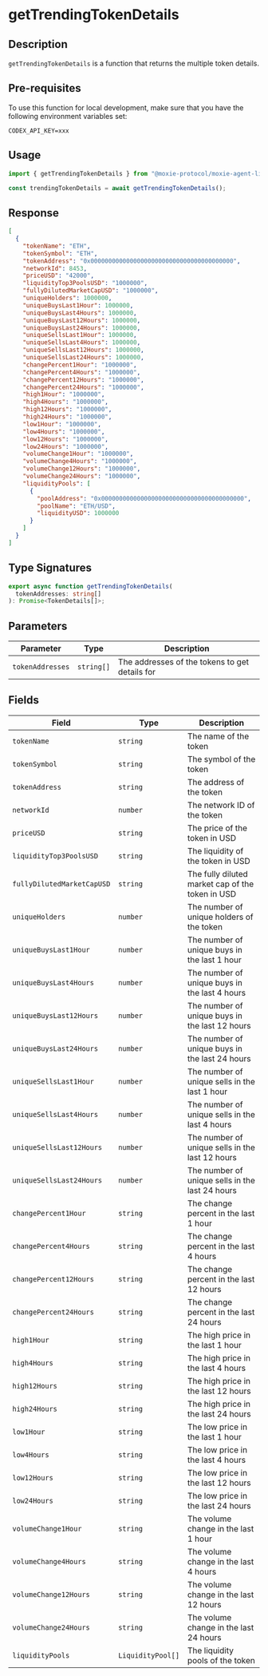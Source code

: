 # getTrendingTokenDetails

## Description

`getTrendingTokenDetails` is a function that returns the multiple token details.

## Pre-requisites

To use this function for local development, make sure that you have the following environment variables set:

```
CODEX_API_KEY=xxx
```

## Usage

```ts
import { getTrendingTokenDetails } from "@moxie-protocol/moxie-agent-lib";

const trendingTokenDetails = await getTrendingTokenDetails();
```

## Response

```json
[
  {
    "tokenName": "ETH",
    "tokenSymbol": "ETH",
    "tokenAddress": "0x0000000000000000000000000000000000000000",
    "networkId": 8453,
    "priceUSD": "42000",
    "liquidityTop3PoolsUSD": "1000000",
    "fullyDilutedMarketCapUSD": "1000000",
    "uniqueHolders": 1000000,
    "uniqueBuysLast1Hour": 1000000,
    "uniqueBuysLast4Hours": 1000000,
    "uniqueBuysLast12Hours": 1000000,
    "uniqueBuysLast24Hours": 1000000,
    "uniqueSellsLast1Hour": 1000000,
    "uniqueSellsLast4Hours": 1000000,
    "uniqueSellsLast12Hours": 1000000,
    "uniqueSellsLast24Hours": 1000000,
    "changePercent1Hour": "1000000",
    "changePercent4Hours": "1000000",
    "changePercent12Hours": "1000000",
    "changePercent24Hours": "1000000",
    "high1Hour": "1000000",
    "high4Hours": "1000000",
    "high12Hours": "1000000",
    "high24Hours": "1000000",
    "low1Hour": "1000000",
    "low4Hours": "1000000",
    "low12Hours": "1000000",
    "low24Hours": "1000000",
    "volumeChange1Hour": "1000000",
    "volumeChange4Hours": "1000000",
    "volumeChange12Hours": "1000000",
    "volumeChange24Hours": "1000000",
    "liquidityPools": [
      {
        "poolAddress": "0x0000000000000000000000000000000000000000",
        "poolName": "ETH/USD",
        "liquidityUSD": 1000000
      }
    ]
  }
]
```

## Type Signatures

```ts
export async function getTrendingTokenDetails(
  tokenAddresses: string[]
): Promise<TokenDetails[]>;
```

## Parameters

| Parameter        | Type       | Description                                    |
| ---------------- | ---------- | ---------------------------------------------- |
| `tokenAddresses` | `string[]` | The addresses of the tokens to get details for |

## Fields

| Field                      | Type              | Description                                      |
| -------------------------- | ----------------- | ------------------------------------------------ |
| `tokenName`                | `string`          | The name of the token                            |
| `tokenSymbol`              | `string`          | The symbol of the token                          |
| `tokenAddress`             | `string`          | The address of the token                         |
| `networkId`                | `number`          | The network ID of the token                      |
| `priceUSD`                 | `string`          | The price of the token in USD                    |
| `liquidityTop3PoolsUSD`    | `string`          | The liquidity of the token in USD                |
| `fullyDilutedMarketCapUSD` | `string`          | The fully diluted market cap of the token in USD |
| `uniqueHolders`            | `number`          | The number of unique holders of the token        |
| `uniqueBuysLast1Hour`      | `number`          | The number of unique buys in the last 1 hour     |
| `uniqueBuysLast4Hours`     | `number`          | The number of unique buys in the last 4 hours    |
| `uniqueBuysLast12Hours`    | `number`          | The number of unique buys in the last 12 hours   |
| `uniqueBuysLast24Hours`    | `number`          | The number of unique buys in the last 24 hours   |
| `uniqueSellsLast1Hour`     | `number`          | The number of unique sells in the last 1 hour    |
| `uniqueSellsLast4Hours`    | `number`          | The number of unique sells in the last 4 hours   |
| `uniqueSellsLast12Hours`   | `number`          | The number of unique sells in the last 12 hours  |
| `uniqueSellsLast24Hours`   | `number`          | The number of unique sells in the last 24 hours  |
| `changePercent1Hour`       | `string`          | The change percent in the last 1 hour            |
| `changePercent4Hours`      | `string`          | The change percent in the last 4 hours           |
| `changePercent12Hours`     | `string`          | The change percent in the last 12 hours          |
| `changePercent24Hours`     | `string`          | The change percent in the last 24 hours          |
| `high1Hour`                | `string`          | The high price in the last 1 hour                |
| `high4Hours`               | `string`          | The high price in the last 4 hours               |
| `high12Hours`              | `string`          | The high price in the last 12 hours              |
| `high24Hours`              | `string`          | The high price in the last 24 hours              |
| `low1Hour`                 | `string`          | The low price in the last 1 hour                 |
| `low4Hours`                | `string`          | The low price in the last 4 hours                |
| `low12Hours`               | `string`          | The low price in the last 12 hours               |
| `low24Hours`               | `string`          | The low price in the last 24 hours               |
| `volumeChange1Hour`        | `string`          | The volume change in the last 1 hour             |
| `volumeChange4Hours`       | `string`          | The volume change in the last 4 hours            |
| `volumeChange12Hours`      | `string`          | The volume change in the last 12 hours           |
| `volumeChange24Hours`      | `string`          | The volume change in the last 24 hours           |
| `liquidityPools`           | `LiquidityPool[]` | The liquidity pools of the token                 |
